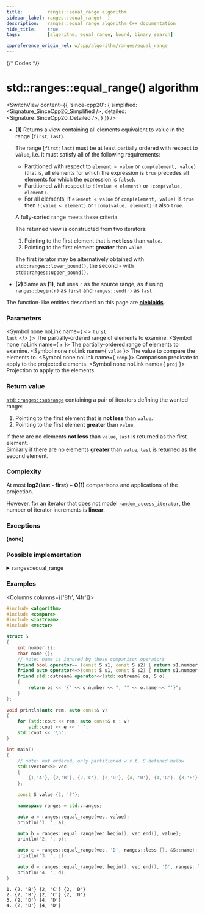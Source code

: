 ```yaml
---
title:         ranges::equal_range algorithm
sidebar_label: ranges::equal_range(  )
description:   ranges::equal_range algorithm C++ documentation
hide_title:    true
tags:          [algorithm, equal_range, bound, binary_search]

cppreference_origin_rel: w/cpp/algorithm/ranges/equal_range
---
```



{/* Codes */}


# std::ranges::equal_range() algorithm

<SwitchView content={{
	'since-cpp20': {
		simplified:	<Signature_SinceCpp20_Simplified />,
		detailed:	<Signature_SinceCpp20_Detailed />,
	}
}} />

- **(1)** Returns a view containing all elements equivalent to value in the range [`first`; `last`).

  The range [`first`; `last`) must be at least partially ordered with respect to `value`, i.e. it must satisfy all of the following requirements:
  - Partitioned with respect to `element < value` or `comp(element, value)` (that is, all elements for which the expression is `true` precedes all elements for which the expression is `false`).
  - Partitioned with respect to `!(value < element)` or `!comp(value, element)`.
  - For all elements, if `element < value` or `comp(element, value)` is `true` then `!(value < element)` or `!comp(value, element)` is also `true`.

  A fully-sorted range meets these criteria.

  The returned view is constructed from two iterators:
    1. Pointing to the first element that is **not less** than `value`.
    2. Pointing to the first element **greater** than `value`.

  The first iterator may be alternatively obtained with `std::ranges::lower_bound()`, the second - with `std::ranges::upper_bound()`.

- **(2)** Same as **(1)**, but uses `r` as the source range, as if using `ranges::begin(r)` as `first` and `ranges::end(r)` as `last`.

The function-like entities described on this page are [**niebloids**](/docs/std/algo/niebloids).

### Parameters

<SymbolTable>

  <Symbol none noLink name={ <> <code>first</code> <br/> <code>last</code> </> }>
    The partially-ordered range of elements to examine.
  </Symbol>
  <Symbol none noLink name={ <code>r</code> }>
    The partially-ordered range of elements to examine.
  </Symbol>
  <Symbol none noLink name={ <code>value</code> }>
    The value to compare the elements to.
  </Symbol>
  <Symbol none noLink name={ <code>comp</code> }>
    Comparison predicate to apply to the projected elements.
  </Symbol>
  <Symbol none noLink name={ <code>proj</code> }>
    Projection to apply to the elements.
  </Symbol>

</SymbolTable>

### Return value

[`std::ranges::subrange`](#) containing a pair of iterators defining the wanted range:
  1. Pointing to the first element that is **not less** than `value`.
  2. Pointing to the first element **greater** than `value`.

If there are no elements **not less** than `value`, `last` is returned as the first element.  
Similarly if there are no elements **greater** than `value`, `last` is returned as the second element.

### Complexity

At most **log2(last - first) + O(1)** comparisons and applications of the projection.

However, for an iterator that does not model [`random_access_iterator`](#), the number of iterator increments is **linear**.

### Exceptions

**(none)**

### Possible implementation

<details>
<summary>ranges::equal_range</summary>

```cpp
struct equal_range_fn
{
    template<std::forward_iterator I, std::sentinel_for<I> S,
             class T, class Proj = std::identity,
             std::indirect_strict_weak_order<
                 const T*,
                 std::projected<I, Proj>> Comp = ranges::less>
    constexpr ranges::subrange<I>
        operator()(I first, S last, const T& value, Comp comp = {}, Proj proj = {}) const
    {
        return ranges::subrange(
            ranges::lower_bound(first, last, value, std::ref(comp), std::ref(proj)),
            ranges::upper_bound(first, last, value, std::ref(comp), std::ref(proj)));
    }

    template<ranges::forward_range R, class T, class Proj = std::identity,
             std::indirect_strict_weak_order<
                 const T*,
                 std::projected<std::ranges::iterator_t<R>, Proj>> Comp = ranges::less>
    constexpr ranges::borrowed_subrange_t<R>
        operator()(R&& r, const T& value, Comp comp = {}, Proj proj = {}) const
    {
        return (*this)(ranges::begin(r), ranges::end(r), value,
                       std::ref(comp), std::ref(proj));
    }
};

inline constexpr equal_range_fn equal_range;
```

</details>

### Examples

<Columns columns={['8fr', '4fr']}>
<div>

```cpp title='Main.cpp' showLineNumbers
#include <algorithm>
#include <compare>
#include <iostream>
#include <vector>

struct S
{
    int number {};
    char name {};
    // note: name is ignored by these comparison operators
    friend bool operator== (const S s1, const S s2) { return s1.number == s2.number; }
    friend auto operator<=>(const S s1, const S s2) { return s1.number <=> s2.number; }
    friend std::ostream& operator<<(std::ostream& os, S o)
    {
        return os << '{' << o.number << ", '" << o.name << "'}";
    }
};

void println(auto rem, auto const& v)
{
    for (std::cout << rem; auto const& e : v)
        std::cout << e << ' ';
    std::cout << '\n';
}

int main()
{
    // note: not ordered, only partitioned w.r.t. S defined below
    std::vector<S> vec
    {
        {1,'A'}, {2,'B'}, {2,'C'}, {2,'D'}, {4, 'D'}, {4,'G'}, {3,'F'}
    };

    const S value {2, '?'};

    namespace ranges = std::ranges;

    auto a = ranges::equal_range(vec, value);
    println("1. ", a);

    auto b = ranges::equal_range(vec.begin(), vec.end(), value);
    println("2. ", b);

    auto c = ranges::equal_range(vec, 'D', ranges::less {}, &S::name);
    println("3. ", c);

    auto d = ranges::equal_range(vec.begin(), vec.end(), 'D', ranges::less {}, &S::name);
    println("4. ", d);
}
```

</div>
<div>

```plaintext title="Output"
1. {2, 'B'} {2, 'C'} {2, 'D'}
2. {2, 'B'} {2, 'C'} {2, 'D'}
3. {2, 'D'} {4, 'D'}
4. {2, 'D'} {4, 'D'}
```

</div>
</Columns>
